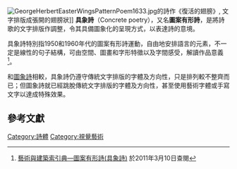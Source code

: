 [[File:GeorgeHerbertEasterWingsPatternPoem1633.jpg|thumb]]的詩作《復活的翅膀》, 文字排版成張開的翅膀狀]]
'''具象詩'''（Concrete poetry），又名'''圖案有形詩'''，是將詩歌的文字排版作調整，令其具備圖象化的呈現方式，以表達詩的意境。

具象詩特別指1950和1960年代的圖案有形詩運動，自由地安排語言的元素，不一定是線性的句子結構，可由空間、圖畫和字形特徵以及字間感受，解讀作品意義<ref>[http://db1x.sinica.edu.tw/caat/caat_rptcaatc.php?_op=?SUBJECT_ID:300055932 藝術與建築索引典—圖案有形詩(具象詩)]{{dead link|date=2017年11月 |bot=InternetArchiveBot |fix-attempted=yes }} 於2011年3月10日查閱</ref>。

和[[圖象詩|圖象詩]]相較，具象詩仍遵守傳統文字排版的字體及方向性，只是排列較不整齊而已；但圖象詩就已經跳脫傳統文字排版的字體及方向性，甚至使用藝術字體或手寫文字以達成特殊效果。

== 參考文獻 ==
{{reflist}}

[[Category:詩體|Category:詩體]]
[[Category:視覺藝術|Category:視覺藝術]]